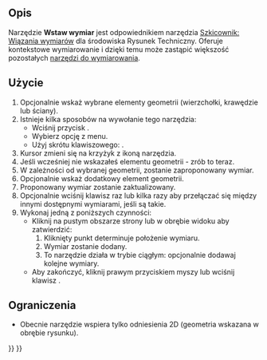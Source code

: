 <languages/>

{{Docnav/pl
|[[TechDraw_StackDown/pl|Przesuń poziom w dół]]
|[[TechDraw_LengthDimension/pl|Wstaw wymiar długości]]
|[[TechDraw_Workbench/pl|środowisko pracy Rysunek Techniczny]]
|IconL=TechDraw_StackDown.svg
|IconR=TechDraw_LengthDimension.svg
|IconC=Workbench_TechDraw.svg
}}

{{GuiCommand/pl
|Name=TechDraw Dimension
|Name/pl=Rysunek Techniczny: Wstaw wymiar
|MenuLocation=Rysunek Techniczny → Wymiary → Wstaw wymiar
|Workbenches=[[TechDraw_Workbench/pl|Rysunek Techniczny]]
|Shortcut={{KEY|D}}
|Version=1.0
|SeeAlso=
}}

<span id="Description"></span>
==Opis==

Narzędzie '''Wstaw wymiar''' jest odpowiednikiem narzędzia [[Sketcher_Dimension/pl|Szkicownik: Wiązania wymiarów]] dla środowiska Rysunek Techniczny. Oferuje kontekstowe wymiarowanie i dzięki temu może zastąpić większość pozostałych [[TechDraw_Workbench/pl#Wymiary|narzędzi do wymiarowania]].

<span id="Usage"></span>
==Użycie==

# Opcjonalnie wskaż wybrane elementy geometrii (wierzchołki, krawędzie lub ściany).
# Istnieje kilka sposobów na wywołanie tego narzędzia:
#* Wciśnij przycisk {{Button|[[Image:TechDraw_Dimension.svg|16px]] [[TechDraw_Dimension/pl|Wstaw wymiar]]}}.
#* Wybierz opcję {{MenuCommand|Rysunek Techniczny → Wymiary → [[Image:TechDraw_Dimension.svg|16px]] Wstaw wymiar}} z menu.
#* Użyj skrótu klawiszowego: {{KEY|D}}.
# Kursor zmieni się na krzyżyk z ikoną narzędzia.
# Jeśli wcześniej nie wskazałeś elementu geometrii - zrób to teraz.
# W zależności od wybranej geometrii, zostanie zaproponowany wymiar.
# Opcjonalnie wskaż dodatkowy element geometrii.
# Proponowany wymiar zostanie zaktualizowany.
# Opcjonalnie wciśnij klawisz {{KEY|M}} raz lub kilka razy aby przełączać się między innymi dostępnymi wymiarami, jeśli są takie.
# Wykonaj jedną z poniższych czynności:
#* Kliknij na pustym obszarze strony lub w obrębie widoku aby zatwierdzić:
#*# Kliknięty punkt determinuje położenie wymiaru.
#*# Wymiar zostanie dodany.
#*# To narzędzie działa w trybie ciągłym: opcjonalnie dodawaj kolejne wymiary.
#* Aby zakończyć, kliknij prawym przyciskiem myszy lub wciśnij klawisz {{KEY|Esc}}.

<span id="Limitations"></span>
==Ograniczenia==

* Obecnie narzędzie wspiera tylko odniesienia 2D (geometria wskazana w obrębie rysunku).


{{Docnav/pl
|[[TechDraw_StackDown/pl|Przesuń poziom w dół]]
|[[TechDraw_LengthDimension/pl|Wstaw wymiar długości]]
|[[TechDraw_Workbench/pl|środowisko pracy Rysunek Techniczny]]
|IconL=TechDraw_StackDown.svg
|IconR=TechDraw_LengthDimension.svg
|IconC=Workbench_TechDraw.svg
}}

{{TechDraw_Tools_navi{{#translation:}}}}
{{Userdocnavi{{#translation:}}}}